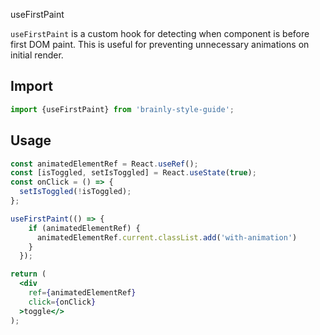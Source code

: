 <PageHeader type="utility">useFirstPaint</PageHeader>

`useFirstPaint` is a custom hook for detecting when component is before first DOM paint. This is useful for preventing unnecessary animations on initial render.

## Import

```jsx
import {useFirstPaint} from 'brainly-style-guide';
```

## Usage

```jsx
const animatedElementRef = React.useRef();
const [isToggled, setIsToggled] = React.useState(true);
const onClick = () => {
  setIsToggled(!isToggled);
};

useFirstPaint(() => {
    if (animatedElementRef) {
      animatedElementRef.current.classList.add('with-animation')
    }
  });

return (
  <div
    ref={animatedElementRef}
    click={onClick}
  >toggle</>
);
```
